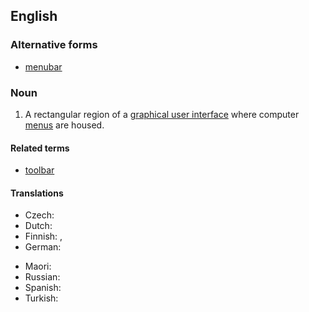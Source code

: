 {{also|menubar}}
==English==
{{wikipedia}}

===Alternative forms===
* [[menubar]]

===Noun===
{{en-noun}}

# {{lb|en|graphical user interface}} A rectangular region of a [[graphical user interface]] where computer [[menu]]s are housed.

====Related terms====
* [[toolbar]]

====Translations====
{{trans-top|rectangular region of a graphical user interface where computer menus are housed}}
* Czech: {{t|cs|panel nabídek|m}}
* Dutch: {{t+|nl|menubalk|m}}
* Finnish: {{t|fi|valikkorivi}}, {{t|fi|valikkopalkki}}
* German: {{t|de|Menüleiste|f}}
{{trans-mid}}
* Maori: {{t|mi|pae tahua}}
* Russian: {{t|ru|строка́ меню́|f}}
* Spanish: {{t|es|barra de menú|f}}
* Turkish: {{t|tr|menü çubuğu}}
{{trans-bottom}}